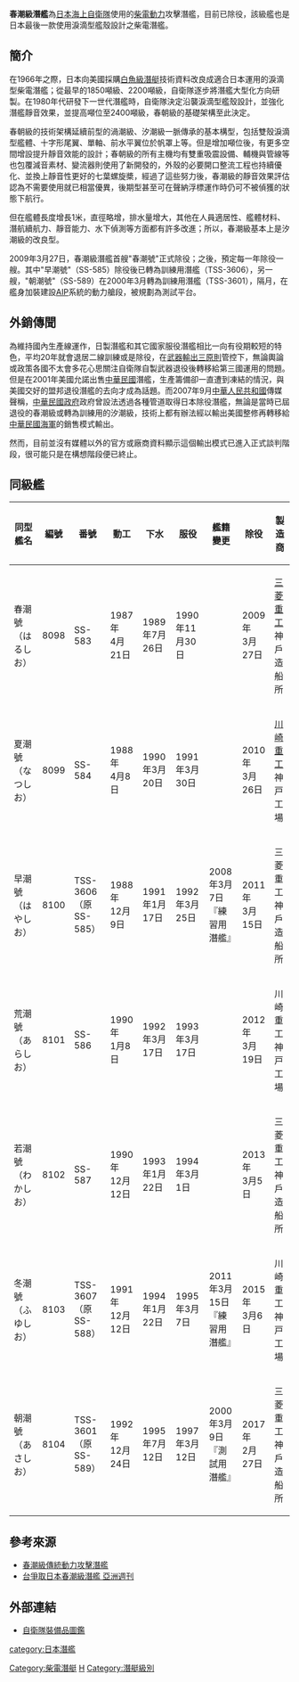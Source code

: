 {{noteTA
|T=zh-hant:春潮級潛艦;zh-hans:春潮级潜艇;zh-hk:春潮級潛艇;
|1=zh-hant:春潮級潛艦;zh-hans:春潮级潜艇;zh-hk:春潮級潛艇;
|2=zh-hant:潛艦;zh-hans:潜艇;zh-hk:潛艇;
}}
{{潛艇
|名称= 春潮級潛艦
|图片= [[Image:Harushio_class_submarine_docked.JPG|300px]]
|照片说明= 
|舰种= [[柴電動力|柴電潛艦]]
|命名= 春潮
|拥有国= {{日本}}
|前型= [[汐潮級潛艦|汐潮級潛艦]]
|次型= [[親潮級潛艦|親潮級潛艦]]
|同型= 7艘
|竣工= 1990年11月30日（"首艘"春潮號）<br>1997年3月12日（"末艘"朝潮號）
|结局= 除役,部分轉為訓練潛艦或測試平台 
|水上吃水= 7.7米
|水上排水量= 2450噸
|水下排水量= 3200噸
|极限潜深= 350米-400米
|长度= 77米
|阔度= 10公尺
|动力系统= 川崎12V25/25S[[柴油機|柴油機]]2具<br>[[發電機|交流發電機]]2具<br>[[電動機|主電動機]]1具
|功率=柴油機單具輸出功率水上3,100匹馬力、呼吸管航行狀態2,700匹馬力<br>發電機單具輸出2,840 kW<br>主推進電動馬達輸出動力水上3,400匹軸馬力、水下7,200匹軸馬力 
|叶轴= 單軸七葉大斜式[[螺旋槳|螺旋槳]]
|水上极速= 12節
|潜行极速= 20節
|乘员= 75名（朝潮號70名），艦長[[中校|二等海佐]]編階
|鱼雷=HU-603B型533mm魚雷發射管6具，最大攜帶彈藥量20枚(89型魚雷)
|导弹= 潛射型[[AGM-84魚叉反艦飛彈|魚叉飛彈]]
|其他武装=
|结构= 十字型尾舵<br>艦體型為"淚滴型"
|电子设备=ZYQ-2B潜水艦指揮管制装置<br>ZPS-6水面搜索雷達<br>ZQR-1拖曳式聲納<br>ZQQ-5整合式聲納系統 （SS-583～SS-585）<br>ZQQ-5B整合式聲納系統 （SS-586～SS-589） 
|自持力= 
|续航力=  
|其他=
}}

'''春潮級潛艦'''為[[日本|日本]][[海上自衛隊|海上自衛隊]]使用的[[柴電動力|柴電動力]]攻擊潛艦，目前已除役，該級艦也是日本最後一款使用淚滴型艦殼設計之柴電潛艦。


==簡介==
在1966年{{link-ja|第三次防衛整備計畫|第3次防衛力整備計画}}之際，日本向美國採購[[白魚級潛艇|白魚級潛艇]]技術資料改良成適合日本運用的淚滴型柴電潛艦；從最早的1850噸級、2200噸級，自衛隊逐步將潛艦大型化方向研製。在1980年代研發下一世代潛艦時，自衛隊決定沿襲淚滴型艦殼設計，並強化潛艦靜音效果，並提高噸位至2400噸級，春朝級的基礎架構至此決定。

春朝級的技術架構延續前型的渦潮級、汐潮級一脈傳承的基本構型，包括雙殼淚滴型艦體、十字形尾翼、單軸、前水平翼位於帆罩上等。但是增加噸位後，有更多空間增設提升靜音效能的設計；春朝級的所有主機均有雙重吸震設備、輔機與管線等也包覆減音素材、變流器則使用了新開發的{{link-ja|靜態式變流器|静止形インバータ}}，外殼的必要開口整流工程也持續優化、並換上靜音性更好的七葉螺旋槳，經過了這些努力後，春潮級的靜音效果評估認為不需要使用{{link-en|氣泡消音幕|Prairie-Masker}}就已相當優異，後期型甚至可在聲納浮標運作時仍可不被偵獲的狀態下航行。

但在艦體長度增長1米，直徑略增，排水量增大，其他在人員適居性、艦體材料、潛航續航力、靜音能力、水下偵測等方面都有許多改進；所以，春潮級基本上是汐潮級的改良型。

2009年3月27日，春潮級潛艦首艘"春潮號"正式除役；之後，預定每一年除役一艘。其中"早潮號"（SS-585）除役後已轉為訓練用潛艦（TSS-3606），另一艘，"朝潮號"（SS-589）在2000年3月轉為訓練用潛艦（TSS-3601），隔月，在艦身加裝建設[[AIP|AIP]]系統的動力艙段，被規劃為測試平台。

==外銷傳聞==
為維持國內生產線運作，日製潛艦和其它國家服役潛艦相比一向有役期較短的特色，平均20年就會退居二線訓練或是除役，在[[武器輸出三原則|武器輸出三原則]]管控下，無論輿論或政策各國不太會多花心思關注自衛隊自製武器退役後轉移給第三國運用的問題。但是在2001年美國允諾出售[[中華民國|中華民國]]潛艦，生產籌備卻一直遭到凍結的情況，與美國交好的盟邦退役潛艦的去向才成為話題。而2007年9月[[中華人民共和國|中華人民共和國]]傳媒聲稱，[[中華民國政府|中華民國政府]]政府曾設法透過各種管道取得日本除役潛艦，無論是當時已屆退役的春潮級或轉為訓練用的汐潮級，技術上都有辦法經以輸出美國整修再轉移給[[中華民國海軍|中華民國海軍]]的銷售模式輸出。

然而，目前並沒有媒體以外的官方或廠商資料顯示這個輸出模式已進入正式談判階段，很可能只是在構想階段便已終止。

==同級艦==
{| class="wikitable"
|-
! 同型艦名 !! 編號 !! 番號 !! 動工 !! 下水 !! 服役 !! 艦籍變更 !! 除役 !! 製造商
|-
| 春潮號（はるしお）|| 8098 || SS-583 || 1987年<br/>4月21日 || 1989年7月26日 || 1990年11月30日 ||  || 2009年<br/>3月27日 || [[三菱重工|三菱重工]]神戶造船所
|-
| 夏潮號（なつしお）|| 8099 || SS-584 || 1988年<br/>4月8日 || 1990年3月20日 || 1991年3月30日 ||  || 2010年<br/>3月26日 || [[川崎重工|川崎重工]]神戸工場
|-
| 早潮號（はやしお）|| 8100 || TSS-3606<br/>（原SS-585） || 1988年<br/>12月9日 || 1991年1月17日 || 1992年3月25日 || 2008年3月7日<br />『練習用潛艦』 ||2011年<br/>3月15日 || 三菱重工神戶造船所
|-
| 荒潮號（あらしお）|| 8101 || SS-586 || 1990年<br/>1月8日 || 1992年3月17日 || 1993年3月17日 ||  || 2012年<br/>3月19日 || 川崎重工神戸工場
|-
| 若潮號（わかしお）|| 8102 || SS-587 || 1990年<br/>12月12日 || 1993年1月22日 || 1994年3月1日 ||  || 2013年<br/>3月5日|| 三菱重工神戶造船所
|-
| 冬潮號（ふゆしお）|| 8103 || TSS-3607<br/>（原SS-588）|| 1991年<br/>12月12日 || 1994年1月22日 || 1995年3月7日 || 2011年3月15日<br/>『練習用潛艦』 ||  2015年<br/>3月6日|| 川崎重工神戸工場
|-
| 朝潮號（あさしお）|| 8104 || TSS-3601<br/>（原SS-589） || 1992年<br/>12月24日 || 1995年7月12日 || 1997年3月12日 || 2000年3月9日<br />『測試用潛艦』 || 2017年<br/>2月27日 || 三菱重工神戶造船所
|}

==參考來源==
* [http://campus.stu.edu.tw/mdc/mdc/navy/jmsdf/ss583.htm  春潮級傳統動力攻擊潛艦]{{dead link|date=2018年3月 |bot=InternetArchiveBot |fix-attempted=yes }}
* [http://www.yzzk.com/cfm/Content_Archive.cfm?Channel=ag&Path=2259785922/36ag3a.cfm  台爭取日本春潮級潛艦  亞洲週刊] {{Wayback|url=http://www.yzzk.com/cfm/Content_Archive.cfm?Channel=ag&Path=2259785922%2F36ag3a.cfm |date=20190520230720 }}

==外部連結==
* [http://rightwing.sakura.ne.jp/equipment/jmsdf/ships/ss583-harushioclass/ss583.html 自衛隊裝備品圖鑑] {{Wayback|url=http://rightwing.sakura.ne.jp/equipment/jmsdf/ships/ss583-harushioclass/ss583.html |date=20171117061028 }}


{{日本作战舰艇}}

[[Category:柴電潛艇|Category:柴電潛艇]]
[[category:日本潛艦|category:日本潛艦]]
[[Category:日本軍艦艦級|H]]
[[Category:潛艇級別|Category:潛艇級別]]